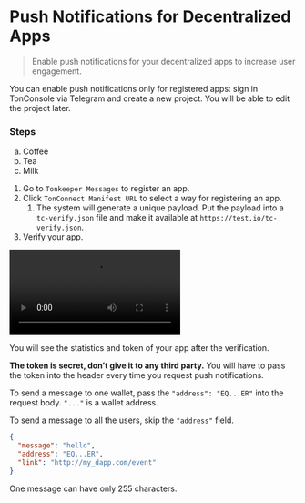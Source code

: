 # Push Notifications for Decentralized Apps

> Enable push notifications for your decentralized apps to increase user engagement.
>

You can enable push notifications only for registered apps: sign in TonConsole via Telegram and create a new project. You will be able to edit the project later.

### Steps

<ol type="a">
    <li>Coffee</li>
    <li>Tea</li>
    <li>Milk</li>
</ol>

1. Go to `Tonkeeper Messages` to register an app.
2. Click `TonConnect Manifest URL` to select a way for registering an app.
    1. The system will generate a unique payload. Put the payload into a `tc-verify.json` file and make it available at `https://test.io/tc-verify.json`.
3. Verify your app.

<video controls>
    <source src="/assets/tonkeeper-messages-tutorial.webm" type="video/webm" />
</video>

You will see the statistics and token of your app after the verification.

**The token is secret, don’t give it to any third party.** You will have to pass the token into the header every time you request push notifications.

To send a message to one wallet, pass the `"address": "EQ...ER"` into the request body. `"..."` is a wallet address.

To send a message to all the users, skip the `"address"` field.

```json
{
  "message": "hello",
  "address": "EQ...ER",
  "link": "http://my_dapp.com/event"
}
```

One message can have only 255 characters.
